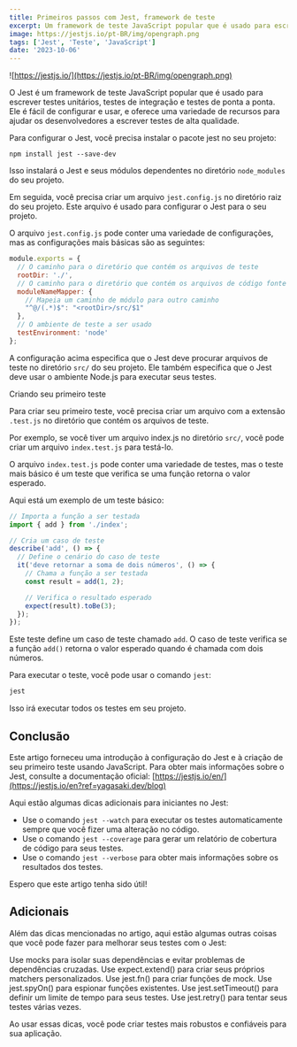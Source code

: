 ```yaml
---
title: Primeiros passos com Jest, framework de teste
excerpt: Um framework de teste JavaScript popular que é usado para escrever testes unitários, testes de integração e testes de ponta a ponta.
image: https://jestjs.io/pt-BR/img/opengraph.png
tags: ['Jest', 'Teste', 'JavaScript']
date: '2023-10-06'
---
```


![https://jestjs.io/](https://jestjs.io/pt-BR/img/opengraph.png)

O Jest é um framework de teste JavaScript popular que é usado para escrever testes unitários, testes de integração e testes de ponta a ponta. Ele é fácil de configurar e usar, e oferece uma variedade de recursos para ajudar os desenvolvedores a escrever testes de alta qualidade.

Para configurar o Jest, você precisa instalar o pacote jest no seu projeto:

`npm install jest --save-dev`

Isso instalará o Jest e seus módulos dependentes no diretório `node_modules` do seu projeto.

Em seguida, você precisa criar um arquivo `jest.config.js` no diretório raiz do seu projeto. Este arquivo é usado para configurar o Jest para o seu projeto.

<!--truncate-->

O arquivo `jest.config.js` pode conter uma variedade de configurações, mas as configurações mais básicas são as seguintes:

```js
module.exports = {
  // O caminho para o diretório que contém os arquivos de teste
  rootDir: './',
  // O caminho para o diretório que contém os arquivos de código fonte
  moduleNameMapper: {
    // Mapeia um caminho de módulo para outro caminho
    "^@/(.*)$": "<rootDir>/src/$1"
  },
  // O ambiente de teste a ser usado
  testEnvironment: 'node'
};
```

A configuração acima especifica que o Jest deve procurar arquivos de teste no diretório `src/` do seu projeto. Ele também especifica que o Jest deve usar o ambiente Node.js para executar seus testes.

Criando seu primeiro teste

Para criar seu primeiro teste, você precisa criar um arquivo com a extensão `.test.js` no diretório que contém os arquivos de teste.

Por exemplo, se você tiver um arquivo index.js no diretório `src/`, você pode criar um arquivo `index.test.js` para testá-lo.

O arquivo `index.test.js` pode conter uma variedade de testes, mas o teste mais básico é um teste que verifica se uma função retorna o valor esperado.

Aqui está um exemplo de um teste básico:

```js
// Importa a função a ser testada
import { add } from './index';

// Cria um caso de teste
describe('add', () => {
  // Define o cenário do caso de teste
  it('deve retornar a soma de dois números', () => {
    // Chama a função a ser testada
    const result = add(1, 2);

    // Verifica o resultado esperado
    expect(result).toBe(3);
  });
});
```

Este teste define um caso de teste chamado `add`. O caso de teste verifica se a função `add()` retorna o valor esperado quando é chamada com dois números.

Para executar o teste, você pode usar o comando `jest`:

```bash
jest
```

Isso irá executar todos os testes em seu projeto.

## Conclusão

Este artigo forneceu uma introdução à configuração do Jest e à criação de seu primeiro teste usando JavaScript. Para obter mais informações sobre o Jest, consulte a documentação oficial: [https://jestjs.io/en/](https://jestjs.io/en?ref=yagasaki.dev/blog)

Aqui estão algumas dicas adicionais para iniciantes no Jest:

- Use o comando `jest --watch` para executar os testes automaticamente sempre que você fizer uma alteração no código.
- Use o comando `jest --coverage` para gerar um relatório de cobertura de código para seus testes.
- Use o comando `jest --verbose` para obter mais informações sobre os resultados dos testes.

Espero que este artigo tenha sido útil!

## Adicionais

Além das dicas mencionadas no artigo, aqui estão algumas outras coisas que você pode fazer para melhorar seus testes com o Jest:

Use mocks para isolar suas dependências e evitar problemas de dependências cruzadas.
Use expect.extend() para criar seus próprios matchers personalizados.
Use jest.fn() para criar funções de mock.
Use jest.spyOn() para espionar funções existentes.
Use jest.setTimeout() para definir um limite de tempo para seus testes.
Use jest.retry() para tentar seus testes várias vezes.

Ao usar essas dicas, você pode criar testes mais robustos e confiáveis para sua aplicação.